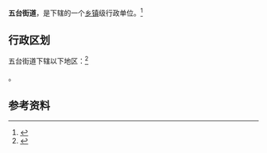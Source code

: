 {{中国乡级行政区|61/01/16/019/000}}

'''五台街道'''，是{{PRC admin/fullname|61/01/16/019/000|3}}下辖的一个[[乡镇|乡镇]]级行政单位。<ref>{{PRC admin/ref sgc|{{PRC admin/parent|61/01/16/019/000}}}}</ref>

== 行政区划 ==

五台街道下辖以下地区：<ref>{{PRC admin/ref sgc|61/01/16/019/000}}</ref>

{{PRC admin/children|61/01/16/019/000}}。

== 参考资料 ==

{{reflist}}

{{行政区划小作品}}
{{PRC admin/navcat|61/01/16/019/000}}